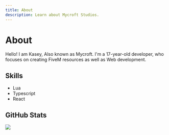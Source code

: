 ```yaml
---
title: About
description: Learn about Mycroft Studios.
---
```

# About

Hello! I am Kasey, Also known as Mycroft. I'm a 17-year-old developer, who focuses on creating FiveM resources
as well as Web development.

## Skills
- Lua
- Typescript
- React


## GitHub Stats
![](http://github-profile-summary-cards.vercel.app/api/cards/profile-details?username=mycroft-studios&theme=aura_dark)